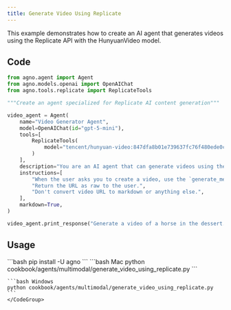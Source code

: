 ```yaml
---
title: Generate Video Using Replicate
---
```


This example demonstrates how to create an AI agent that generates videos using the Replicate API with the HunyuanVideo model.

## Code

```python cookbook/agents/multimodal/generate_video_using_replicate.py
from agno.agent import Agent
from agno.models.openai import OpenAIChat
from agno.tools.replicate import ReplicateTools

"""Create an agent specialized for Replicate AI content generation"""

video_agent = Agent(
    name="Video Generator Agent",
    model=OpenAIChat(id="gpt-5-mini"),
    tools=[
        ReplicateTools(
            model="tencent/hunyuan-video:847dfa8b01e739637fc76f480ede0c1d76408e1d694b830b5dfb8e547bf98405"
        )
    ],
    description="You are an AI agent that can generate videos using the Replicate API.",
    instructions=[
        "When the user asks you to create a video, use the `generate_media` tool to create the video.",
        "Return the URL as raw to the user.",
        "Don't convert video URL to markdown or anything else.",
    ],
    markdown=True,
)

video_agent.print_response("Generate a video of a horse in the dessert.")
```

## Usage

<Steps>
  <Snippet file="create-venv-step.mdx" />

  <Step title="Install libraries">
    ```bash
    pip install -U agno
    ```
  </Step>

  <Step title="Run Agent">
    <CodeGroup>
    ```bash Mac
    python cookbook/agents/multimodal/generate_video_using_replicate.py
    ```
    
    ```bash Windows  
    python cookbook/agents/multimodal/generate_video_using_replicate.py
    ```
    </CodeGroup>
  </Step>
</Steps>